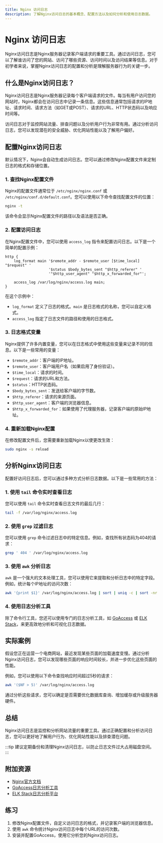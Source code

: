 ```yaml
---
title: Nginx 访问日志
description: 了解Nginx访问日志的基本概念、配置方法以及如何分析和使用日志数据。
---
```


# Nginx 访问日志

Nginx访问日志是Nginx服务器记录客户端请求的重要工具。通过访问日志，您可以了解谁访问了您的网站、访问了哪些资源、访问时间以及访问结果等信息。对于初学者来说，掌握Nginx访问日志的配置和分析是理解服务器行为的关键一步。

## 什么是Nginx访问日志？

Nginx访问日志是Nginx服务器记录每个客户端请求的文件。每当有用户访问您的网站时，Nginx都会在访问日志中记录一条信息。这些信息通常包括请求的IP地址、请求时间、请求方法（如GET或POST）、请求的URL、HTTP状态码以及响应时间等。

访问日志对于监控网站流量、排查问题以及分析用户行为非常有用。通过分析访问日志，您可以发现潜在的安全威胁、优化网站性能以及了解用户偏好。

## 配置Nginx访问日志

默认情况下，Nginx会自动生成访问日志。您可以通过修改Nginx配置文件来定制日志的格式和存储位置。

### 1. 查找Nginx配置文件

Nginx的配置文件通常位于 `/etc/nginx/nginx.conf` 或 `/etc/nginx/conf.d/default.conf`。您可以使用以下命令查找配置文件的位置：

```bash
nginx -t
```

该命令会显示Nginx配置文件的路径以及语法是否正确。

### 2. 配置访问日志

在Nginx配置文件中，您可以使用 `access_log` 指令来配置访问日志。以下是一个简单的配置示例：

```nginx
http {
    log_format main '$remote_addr - $remote_user [$time_local] "$request" '
                    '$status $body_bytes_sent "$http_referer" '
                    '"$http_user_agent" "$http_x_forwarded_for"';

    access_log /var/log/nginx/access.log main;
}
```

在这个示例中：

- `log_format` 定义了日志的格式。`main` 是日志格式的名称，您可以自定义格式。
- `access_log` 指定了日志文件的路径和使用的日志格式。

### 3. 日志格式变量

Nginx提供了许多内置变量，您可以在日志格式中使用这些变量来记录不同的信息。以下是一些常用的变量：

- `$remote_addr`：客户端的IP地址。
- `$remote_user`：客户端用户名（如果启用了身份验证）。
- `$time_local`：请求的时间。
- `$request`：请求的URL和方法。
- `$status`：HTTP状态码。
- `$body_bytes_sent`：发送给客户端的字节数。
- `$http_referer`：请求的来源页面。
- `$http_user_agent`：客户端的浏览器信息。
- `$http_x_forwarded_for`：如果使用了代理服务器，记录客户端的原始IP地址。

### 4. 重新加载Nginx配置

在修改配置文件后，您需要重新加载Nginx以使更改生效：

```bash
sudo nginx -s reload
```

## 分析Nginx访问日志

配置好访问日志后，您可以通过多种方式分析日志数据。以下是一些常用的方法：

### 1. 使用 `tail` 命令实时查看日志

您可以使用 `tail` 命令实时查看日志文件的最后几行：

```bash
tail -f /var/log/nginx/access.log
```

### 2. 使用 `grep` 过滤日志

您可以使用 `grep` 命令过滤日志中的特定信息。例如，查找所有状态码为404的请求：

```bash
grep ' 404 ' /var/log/nginx/access.log
```

### 3. 使用 `awk` 分析日志

`awk` 是一个强大的文本处理工具，您可以使用它来提取和分析日志中的特定字段。例如，统计每个IP地址的访问次数：

```bash
awk '{print $1}' /var/log/nginx/access.log | sort | uniq -c | sort -nr
```

### 4. 使用日志分析工具

除了命令行工具，您还可以使用专门的日志分析工具，如 [GoAccess](https://goaccess.io/) 或 [ELK Stack](https://www.elastic.co/what-is/elk-stack)，来更高效地分析和可视化日志数据。

## 实际案例

假设您正在运营一个电商网站，最近发现某些页面的加载速度变慢。通过分析Nginx访问日志，您可以发现哪些页面的响应时间较长，并进一步优化这些页面的性能。

例如，您可以使用以下命令查找响应时间超过5秒的请求：

```bash
awk '($NF > 5)' /var/log/nginx/access.log
```

通过分析这些请求，您可以确定是否需要优化数据库查询、增加缓存或升级服务器硬件。

## 总结

Nginx访问日志是监控和分析网站流量的重要工具。通过正确配置和分析访问日志，您可以更好地了解用户行为、优化网站性能以及排查潜在问题。

:::tip
建议定期备份和清理Nginx访问日志，以防止日志文件过大占用磁盘空间。
:::

## 附加资源

- [Nginx官方文档](https://nginx.org/en/docs/)
- [GoAccess日志分析工具](https://goaccess.io/)
- [ELK Stack日志分析平台](https://www.elastic.co/what-is/elk-stack)

## 练习

1. 修改Nginx配置文件，自定义访问日志的格式，并记录客户端的浏览器信息。
2. 使用 `awk` 命令统计Nginx访问日志中每个URL的访问次数。
3. 安装并配置GoAccess，使用它分析您的Nginx访问日志。
